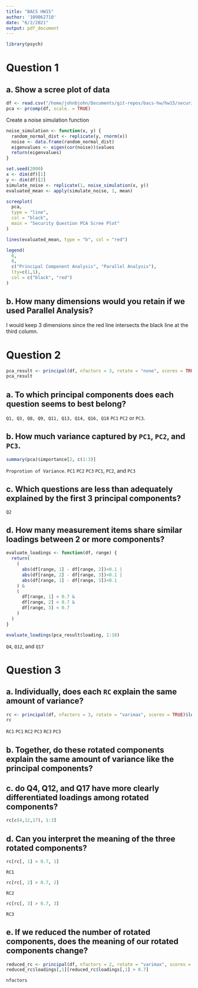 ```yaml
---
title: "BACS HW15"
author: '109062710'
date: "6/2/2021"
output: pdf_document
---
```


```r
library(psych)
```


# Question 1

## a. Show a scree plot of data
```r
df <- read.csv("/home/johnbjohn/Documents/git-repos/bacs-hw/hw15/security_questions.csv")
pca <- prcomp(df, scale. = TRUE)
```

Create a noise simulation function
```r
noise_simulation <- function(x, y) {
  random_normal_dist <- replicate(y, rnorm(x))
  noise <- data.frame(random_normal_dist)
  eigenvalues <- eigen(cor(noise))$values
  return(eigenvalues)
}
```

```r
set.seed(2000)
x <- dim(df)[1]
y <- dim(df)[2]
simulate_noise <- replicate(1, noise_simulation(x, y))
evaluated_mean <- apply(simulate_noise, 1, mean)

screeplot(
  pca, 
  type = "line", 
  col = "black",
  main = "Security Question PCA Scree Plot"
)

lines(evaluated_mean, type = "b", col = "red")

legend(
  6,
  8,
  c("Principal Component Analysis", "Parallel Analysis"),
  lty=c(1,1),
  col = c("black", "red")
)
```

## b. How many dimensions would you retain if we used Parallel Analysis?

I would keep 3 dimensions since the red line intersects the black line at the third column.

# Question 2

```r
pca_result <- principal(df, nfactors = 3, rotate = "none", scores = TRUE)
pca_result
```

## a. To which principal components does each question seems to best belong?

\textcolor{red}{Let's set a threshold of 0.7, we then have} `Q1, Q3, Q8, Q9, Q11, Q13, Q14, Q16, Q18` \textcolor{red}{that belong to} `PC1` \textcolor{red}{and the other questions seem to belong to either} `PC2` or `PC3`.

## b. How much variance captured by `PC1`, `PC2`, and `PC3`.

```r
summary(pca)$importance[2, c(1:3)]
```

\textcolor{red}{All we need is the first three columns of the second row, which is} `Proprotion of Variance`. 
\textcolor{red}{Thus, the variance explained by the} `PC1` \textcolor{red}{is 51\%,} `PC2` \textcolor{red}{is 8\%, and} `PC3` \textcolor{red}{is 6\%.}
\textcolor{red}{In total,} `PC1`, `PC2`, and `PC3` \textcolor{red}{explain roughly 66\% of total variance.}

## c. Which questions are less than adequately explained by the first 3 principal components?

\textcolor{red}{It's} `Q2` \textcolor{red}{since it has `h2`} \textcolor{red}{of 0.4605433.}

## d. How many measurement items share similar loadings between 2 or more components?

```r
evaluate_loadings <- function(df, range) {
  return(
    (
      abs(df[range, 1] - df[range, 2])<0.1 | 
      abs(df[range, 2] - df[range, 3])<0.1 | 
      abs(df[range, 1] - df[range, 3])<0.1
    ) &
    (
      df[range, 1] < 0.7 & 
      df[range, 2] < 0.7 & 
      df[range, 3] < 0.7
    )
  )
}

evaluate_loadings(pca_result$loading, 1:18)
```

\textcolor{red}{Only} `Q4`, `Q12`, and `Q17` \textcolor{red}{share similar loadings between 2 or more components.}

# Question 3

## a. Individually, does each `RC` explain the same amount of variance?

```r
rc <- principal(df, nfactors = 3, rotate = "varimax", scores = TRUE)$loadings
rc
```

\textcolor{red}{Looking at the proportion variance, we can see} `RC1` \textcolor{red}{is 30\% and} `PC1` \textcolor{red}{is 51\%.}
`RC2` \textcolor{red}{is 19\% and} `PC3` \textcolor{red}{is 8\%. While} `RC3` \textcolor{red}{is 16\% and} `PC3` \textcolor{red}{is 6\%.}
\textcolor{red}{Clearly, they are different.}

## b. Together, do these rotated components explain the same amount of variance like the principal components?

\textcolor{red}{Yes, both the rotated components and the principal components have the same total amount of variances explained.}

## c. do Q4, Q12, and Q17 have more clearly differentiated loadings among rotated components?

```r
rc[c(4,12,17), 1:3]
```

\textcolor{red}{Since these rotate components have loading value above 0.7, clearly they are more clearly differentiated.}

## d. Can you interpret the meaning of the three rotated components?

```r
rc[rc[, 1] > 0.7, 1]
```

`RC1` \textcolor{red}{means data protection.}

```r
rc[rc[, 2] > 0.7, 2]
```

`RC2` \textcolor{red}{means transaction processing.}

```r
rc[rc[, 3] > 0.7, 3]
```

`RC3` \textcolor{red}{means providing evidence to protect against its denial.}

## e. If we reduced the number of rotated components, does the meaning of our rotated components change?

```r
reduced_rc <- principal(df, nfactors = 2, rotate = "varimax", scores = TRUE)
reduced_rc$loadings[,1][reduced_rc$loadings[,1] > 0.7]
```

\textcolor{red}{Yes. When we decreased} `nfactors` \textcolor{red}{by 1, the number of questions belong to `RC1` would increase.}
